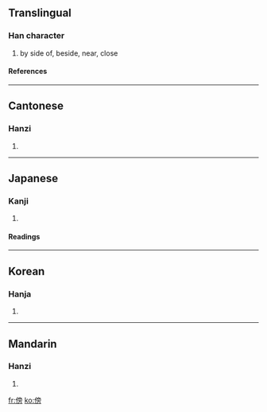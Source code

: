 ==Translingual==
===Han character===
{{Han char|rn=9|rad=人|as=10|sn=12|four=2022<sub>7</sub>|canj=人卜月尸 (OYBS)}}
# by side of, beside, near, close
====References====
{{Han ref|kx=0113.020|dkj=00948|dj=0240.120|hdz=10205.060|uh=508D|ud=20621|bh=B3C4|bd=46020}}
----
==Cantonese==
===Hanzi===
{{yue-hanzi|jyut=|y=bong6, pong6}}
# {{defn|Cantonese}}
----
==Japanese==
===Kanji===
{{ja-kanji|grade=c|rs=人10}}
# {{defn|Japanese}} 
====Readings====
{{ja-readings|on=[[ぼう]] (bō), [[ほう]] (hō)|kun=[[かたわら]] (katawara), [[そばに]] ([[傍に]], sobani), [[そう]] (sou)}}
----
==Korean==
===Hanja===
{{ko-hanja|hangeul=[[방]], [[팽]]|rv=bang, paeng|mr=pang, p'aeng}}
# {{defn|Korean}}
----
==Mandarin==
===Hanzi===
{{cmn-hanzi|pin=[[bàng]] (bang4)|wg=pang<sup>4</sup>}}
# {{defn|Mandarin}}

[[fr:傍]]
[[ko:傍]]